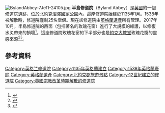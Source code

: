 
{{Refimprove|time=2020-07-17T06:08:02+00:00}}
[[File:BylandAbbey-7Je11-24105.jpg|thumb]]
'''半島修道院'''（Byland Abbey）是[[英國|英國]]的一個修道院遺跡，位於[[北約克沼澤國家公園|北約克沼澤國家公園]]內。這座修道院始建於1135年1月。1538年被解散時，修道院僅剩25名僧侶。現在該修道院由[[英格蘭遺產|英格蘭遺產]]所有管理。2017年10月，半島修道院的西面（包括著名的玫瑰花窗）進行了大規模的維護，以修復水災帶來的損壞<ref>{{cite news|last1=Darley|first1=Karen|title=Work under way to restore abbey|url=http://www.gazetteherald.co.uk/news/15595703.Work_under_way_to_restore_abbey/|accessdate=27 November 2017|work=Gazette & Herald|date=18 October 2017|archive-date=2017-12-01|archive-url=https://web.archive.org/web/20171201040047/http://www.gazetteherald.co.uk/news/15595703.Work_under_way_to_restore_abbey/|dead-url=no}}</ref>。這座修道院玫瑰花窗的下半部分也是[[約克大教堂|約克大教堂]]玫瑰花窗的靈感來源<ref>{{cite web|title=Byland Abbey|url=http://webarchive.nationalarchives.gov.uk/20080110113023/http://www.english-heritage.org.uk/server/show/nav.17035|website=webarchive.nationalarchives.gov.uk|accessdate=27 November 2017|archive-date=2017-12-01|archive-url=https://web.archive.org/web/20171201032246/http://webarchive.nationalarchives.gov.uk/20080110113023/http://www.english-heritage.org.uk/server/show/nav.17035|dead-url=no}}</ref><ref>{{cite news|last1=Campbell|first1=Sophie|title=Monkish austerity was so 12th century|url=https://www.telegraph.co.uk/travel/destinations/europe/uk/735823/Monkish-austerity-was-so-12th-century.html|accessdate=27 November 2017|work=The Telegraph|date=14 July 2006|archive-date=2017-12-03|archive-url=https://web.archive.org/web/20171203042302/http://www.telegraph.co.uk/travel/destinations/europe/uk/735823/Monkish-austerity-was-so-12th-century.html|dead-url=no}}</ref>。
==參考資料==
{{reflist}}
{{Commons category-inline|Byland Abbey}} 
[[Category:英格兰修道院|Category:英格兰修道院]]
[[Category:1135年英格蘭建立|Category:1135年英格蘭建立]]
[[Category:1539年英格蘭廢除|Category:1539年英格蘭廢除]]
[[Category:英格蘭遺產|Category:英格蘭遺產]]
[[Category:北約克郡旅遊景點|Category:北約克郡旅遊景點]]
[[Category:12世紀建立的修道院|Category:12世紀建立的修道院]]
[[Category:英國宗教改革時期解散的修道院|Category:英國宗教改革時期解散的修道院]]
